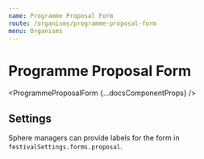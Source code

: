 ```yaml
---
name: Programme Proposal Form
route: /organisms/programme-proposal-form
menu: Organisms
---
```





# Programme Proposal Form

<ProgrammeProposalForm {...docsComponentProps} />

## Settings

Sphere managers can provide labels for the form in
`festivalSettings.forms.proposal`.

<Demo />
